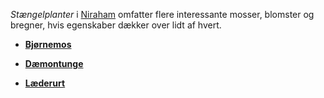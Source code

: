 {{title:Stængelplanter}}
{{author:Laura Holmegaard}}
{{timestamp:2010-12-31T14:56:24Z}}
{{copyright:Stængelplanter}}
''Stængelplanter'' i [[Niraham]] omfatter flere  interessante mosser, blomster og bregner, hvis egenskaber dækker over lidt af hvert.

*'''[[Bjørnemos]]'''

*'''[[Dæmontunge]]'''

*'''[[Læderurt]]'''